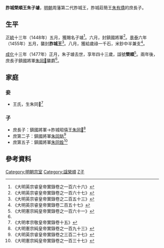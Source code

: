 '''胙城榮順王朱子壉'''{{BD|1435年||1477年||catIdx=Z朱}}，[[明朝|明朝]]周藩第二代胙城王，胙城莊簡王[[朱有燆|朱有燆]]的庶長子。

==生平==
[[正統_(年號)|正統]]十三年（1448年）五月，獲賜名子壉<ref>《大明英宗睿皇帝實錄卷之一百六十六》</ref>。六月，封鎮國將軍<ref>《大明英宗睿皇帝實錄卷之一百六十七》</ref>。[[景泰_(年號)|景泰]]六年（1455年）五月，襲封'''胙城王'''<ref>《大明英宗睿皇帝實錄卷之二百五十三》</ref>。八月，獲給歲祿一千石，米鈔中半兼支<ref>《大明英宗睿皇帝實錄卷二百五十七》</ref>。

[[成化|成化]]十三年（1477年）正月，朱子壉去世，享年四十三歲，諡號'''榮順'''<ref>《大明憲宗純皇帝實錄卷之一百六十一》</ref>。兩年後，庶長子鎮國將軍[[朱同𨬐|朱同𨬐]]襲爵<ref name=x80/>。

==家庭==
===妾===
*王氏，生朱同𨬐<ref>《大明孝宗敬皇帝實錄卷十五》</ref>

===子===
*庶長子：鎮國將軍→胙城昭僖王[[朱同𨬐|朱同𨬐]]<ref name=x80>《大明憲宗純皇帝實錄卷之一百九十三》</ref>
*庶第二子：鎮國將軍[[朱同鈷|朱同鈷]]<ref>《大明英宗睿皇帝實錄卷之三百二十七》</ref>
*庶第五子：鎮國將軍[[朱同銓|朱同銓]]<ref>《大明憲宗純皇帝實錄卷之一百三十七》</ref>

==參考資料==
{{reflist|2}}

{{s-start}}
{{s-bef|before=父莊簡王[[朱有燆|朱有燆]]}}
{{s-ttl|title=[[明朝藩王列表_(周王系)#胙城國|明胙城國國王]]|years=1455年－1477年}}
{{s-aft|after=子昭僖王[[朱同𨬐|朱同𨬐]]}}
{{end}}

[[Category:明朝宗室|Category:明朝宗室]]
[[Category:諡榮順|Category:諡榮順]]
[[Category:朱姓|Z子]]